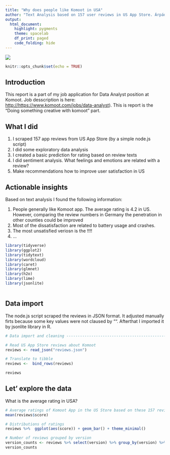 ```yaml
---
title: "Why does people like Komoot in USA"
author: "Text Analysis based on 157 user reviews in US App Store. Árpád Tóth"
output: 
  html_document: 
    highlight: pygments
    theme: spacelab
    df_print: paged
    code_folding: hide
---
```



![](http://cdn.shopify.com/s/files/1/0306/9401/t/2/assets/logo.png?91405913226758837) 


```r
knitr::opts_chunk$set(echo = TRUE)
```

## Introduction

 This report is a part of my job application for Data Analyst position at Komoot. 
 Job desscription is here: <http://https://www.komoot.com/jobs/data-analyst>). This is report is the "Doing something creative with komoot" part.
 
 
## What I did

 1. I scraped 157 app reviews from US App Store (by a simple node.js script)
 2. I did some exploratory data analysis
 3. I created a basic prediction for rating based on review texts
 4. I did sentiment analysis. What feelings and emotions are related with a review?
 5. Make recommendations how to improve user satisfaction in US
 
 
## Actionable insights

Based on text analysis I found the following information:

 1. People generally like Komoot app. The average rating is 4.2 in US. However, comparing the review numbers in Germany the penetration in other counties could be improved
 2. Most of the dissatisfaction are related to battery usage and crashes.
 3. The most unsatisfied veriosn is the !!!!
 4. ...


```r
library(tidyverse)
library(ggplot2)
library(tidytext)
library(wordcloud)
library(caret)
library(glmnet)
library(h2o)
library(lime)
library(jsonlite)
```

```r

```



## Data import

 The node.js script scraped the reviews in JSON format. It adjusted manually firts because some key values were not claused by "". Afterthat I imported it by jsonlite library in R.

```r
# Data import and cleaning ------------------------------------------------

# Read US App Store reviews about Komoot
reviews <- read_json("reviews.json")

# Translate to tibble
reviews <-  bind_rows(reviews)

reviews
```


## Let' explore the data

What is the average rating in USA?


```r
# Average ratings of Komoot App in the US Store based on these 157 reviews
mean(reviews$score)

```


```r
# Distributions of ratings
reviews %>%  ggplot(aes(score)) + geom_bar() + theme_minimal()

# Number of reviews grouped by version
version_counts <- reviews %>% select(version) %>% group_by(version) %>% summarise(Count=n()) %>% arrange(desc(Count))
version_counts
```

